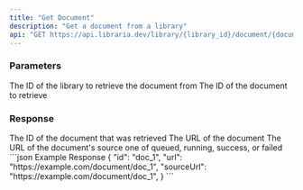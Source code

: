 ```yaml
---
title: "Get Document"
description: "Get a document from a library"
api: "GET https://api.libraria.dev/library/{library_id}/document/{document_id}"
---
```


### Parameters
<ParamField path="library_id" type="string" required={true}>
  The ID of the library to retrieve the document from
</ParamField>
<ParamField path="document_id" type="string" required={true}>
  The ID of the document to retrieve
</ParamField>

### Response
<ResponseField name="id" type="string">
  The ID of the document that was retrieved
</ResponseField>
<ResponseField name="url" type="string">
  The URL of the document
</ResponseField>
<ResponseField name="sourceUrl" type="string">
  The URL of the document's source
</ResponseField>
<ResponseField name="scrapeStatus" type="string" optional={true}>
  one of queued, running, success, or failed
</ResponseField>
<ResponseExample>
  ```json Example Response
  {
    "id": "doc_1",
    "url": "https://example.com/document/doc_1",
    "sourceUrl": "https://example.com/document/doc_1",
  }
  ```
</ResponseExample>


